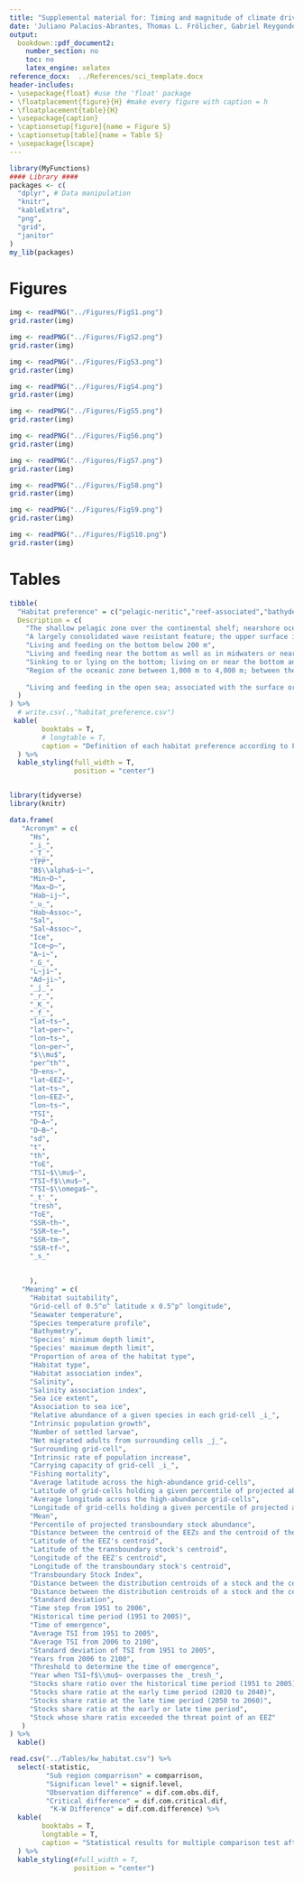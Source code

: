 ```yaml
---
title: "Supplemental material for: Timing and magnitude of climate driven range shifts in transboundary fish stocks challenge their management"
date: 'Juliano Palacios-Abrantes, Thomas L. Frölicher, Gabriel Reygondeau, U. Rashid Sumaila, Alessandro Tagliabue, Colette C.C. Wabnitz, and William W.L. Cheung'
output: 
  bookdown::pdf_document2:
    number_section: no
    toc: no
    latex_engine: xelatex
reference_docx:  ../References/sci_template.docx
header-includes:
- \usepackage{float} #use the 'float' package
- \floatplacement{figure}{H} #make every figure with caption = h
- \floatplacement{table}{H}
- \usepackage{caption}
- \captionsetup[figure]{name = Figure S}
- \captionsetup[table]{name = Table S}
- \usepackage{lscape}
---
```


```r
library(MyFunctions)
#### Library ####
packages <- c(
  "dplyr", # Data manipulation
  "knitr",
  "kableExtra",
  "png",
  "grid",
  "janitor"
)
my_lib(packages)
```



# Figures

```r

img <- readPNG("../Figures/FigS1.png")
grid.raster(img)

```

\clearpage

```r

img <- readPNG("../Figures/FigS2.png")
grid.raster(img)

```

\clearpage


```r

img <- readPNG("../Figures/FigS3.png")
grid.raster(img)

```

\clearpage

```r

img <- readPNG("../Figures/FigS4.png")
grid.raster(img)

```


\clearpage


```r

img <- readPNG("../Figures/FigS5.png")
grid.raster(img)

```

\clearpage

```r

img <- readPNG("../Figures/FigS6.png")
grid.raster(img)

```

\clearpage




```r

img <- readPNG("../Figures/FigS7.png")
grid.raster(img)

```


\clearpage

```r

img <- readPNG("../Figures/FigS8.png")
grid.raster(img)

```

\clearpage

```r

img <- readPNG("../Figures/FigS9.png")
grid.raster(img)

```

\clearpage

```r

img <- readPNG("../Figures/FigS10.png")
grid.raster(img)

```

\clearpage


# Tables


```r

tibble(
  "Habitat preference" = c("pelagic-neritic","reef-associated","bathydemersal","benthopelagic","demersal","bathypelagic","pelagic-oceanic"),
  Description = c(
    "The shallow pelagic zone over the continental shelf; nearshore ocean ecosystems; i.e., those associated with the coasts because the waters are overlying continental shelves and/or the waters are < 200 m deep in areas of coastal submarine slopes",
    "A largely consolidated wave resistant feature; the upper surface is within 0-20 m of the ocean surface; in the tropics, the upper portion is typically composed mainly of living and non-living remains of coral and coralline algae; rock lying at or near the surface and which may pose a danger to navigation",
    "Living and feeding on the bottom below 200 m",
    "Living and feeding near the bottom as well as in midwaters or near the surface. Feeding on benthic as well as free swimming organisms. Many freshwater fish are opportunistic feeders that forage on the bottom as well as in midwater and near the surface, also pertaining to forms which hover or swim just over the floor of the sea, e.g. Halosauridae, Macrouridae, Moridae, Brotulidae; the depth zone about 100 metres off the bottom at all depths below the edge of the continental shelf",
    "Sinking to or lying on the bottom; living on or near the bottom and feeding on benthic organisms",
    "Region of the oceanic zone between 1,000 m to 4,000 m; between the mesopelagic layer above and the abyssopelagic layer below. Living or feeding in open waters at depths between 1,000 and 4,000 m. In FishBase this term is used to include the depth range from 200 m to the bottom and thus the zones mesopelagic, bathypelagic and abyssopelagic",
    
    "Living and feeding in the open sea; associated with the surface or middle depths of a body of water; free swimming in the seas, oceans or open waters; not in association with the bottom. Many pelagic fish feed on plankton. In FishBase, referring to surface or mid water from 0 to 200 m depth."
  )
) %>% 
  # write.csv(.,"habitat_preference.csv")
 kable(
        booktabs = T,
        # longtable = T,
        caption = "Definition of each habitat preference according to FishBase"
  ) %>%
  kable_styling(full_width = T,
                position = "center")



```

```r
library(tidyverse)
library(knitr)

data.frame(
   "Acronym" = c(
     "Hs",
     "_i_",
     "_T_",
     "TPP",
     "B$\\alpha$~i~",
     "Min~D~",
     "Max~D~",
     "Hab~ij~",
     "_u_",
     "Hab~Assoc~",
     "Sal",
     "Sal~Assoc~",
     "Ice",
     "Ice~p~",
     "A~i~",
     "_G_",
     "L~ji~",
     "Ad~ji~",
     "_j_",
     "_r_",
     "_K_",
     "_f_",
     "lat~ts~",
     "lat~per~",
     "lon~ts~",
     "lon~per~",
     "$\\mu$",
     "per^th^",
     "D~ens~",
     "lat~EEZ~",
     "lat~ts~",
     "lon~EEZ~",
     "lon~ts~",
     "TSI",
     "D~A~",
     "D~B~",
     "sd",
     "t",
     "th",
     "ToE",
     "TSI~$\\mu$~",
     "TSI~f$\\mu$~",
     "TSI~$\\omega$~",
     "_t'_",
     "tresh",
     "ToE",
     "SSR~th~",
     "SSR~te~",
     "SSR~tm~",
     "SSR~tf~",
     "_s_"
     

     ),
   "Meaning" = c(
     "Habitat suitability",
     "Grid-cell of 0.5^o^ latitude x 0.5^p^ longitude",
     "Seawater temperature",
     "Species temperature profile",
     "Bathymetry",
     "Species' minimum depth limit",
     "Species' maximum depth limit",
     "Proportion of area of the habitat type",
     "Habitat type",
     "Habitat association index",
     "Salinity",
     "Salinity association index",
     "Sea ice extent",
     "Association to sea ice",
     "Relative abundance of a given species in each grid-cell _i_",
     "Intrinsic population growth",
     "Number of settled larvae",
     "Net migrated adults from surrounding cells _j_",
     "Surrounding grid-cell",
     "Intrinsic rate of population increase",
     "Carrying capacity of grid-cell _i_",
     "Fishing mortality",
     "Average latitude across the high-abundance grid-cells",
     "Latitude of grid-cells holding a given percentile of projected abundance",
     "Average longitude across the high-abundance grid-cells",
     "Longitude of grid-cells holding a given percentile of projected abundance",
     "Mean",
     "Percentile of projected transboundary stock abundance",
     "Distance between the centroid of the EEZs and the centroid of the transboundary stock",
     "Latitude of the EEZ's centroid",
     "Latitude of the transboundary stock's centroid",
     "Longitude of the EEZ's centroid",
     "Longitude of the transboundary stock's centroid",
     "Transboundary Stock Index",
     "Distance between the distribution centroids of a stock and the centroid of the neighboring EEZs A",
     "Distance between the distribution centroids of a stock and the centroid of the neighboring EEZs B",
     "Standard deviation",
     "Time step from 1951 to 2006",
     "Historical time period (1951 to 2005)",
     "Time of emergence",
     "Average TSI from 1951 to 2005",
     "Average TSI from 2006 to 2100",
     "Standard deviation of TSI from 1951 to 2005",
     "Years from 2006 to 2100",
     "Threshold to determine the time of emergence",
     "Year when TSI~f$\\mu$~ overpasses the _tresh_",
     "Stocks share ratio over the historical time period (1951 to 2005)",
     "Stocks share ratio at the early time period (2020 to 2040)",
     "Stocks share ratio at the late time period (2050 to 2060)",
     "Stocks share ratio at the early or late time period",
     "Stock whose share ratio exceeded the threat point of an EEZ"
   )
) %>% 
  kable()
```


\clearpage

```r

read.csv("../Tables/kw_habitat.csv") %>% 
  select(-statistic,
         "Sub region comparrison" = comparrison,
         "Significan level" = signif.level,
         "Observation difference" = dif.com.obs.dif,
         "Critical difference" = dif.com.critical.dif,
          "K-W Difference" = dif.com.difference) %>% 
  kable(
        booktabs = T,
        longtable = T,
        caption = "Statistical results for multiple comparison test after Kruskal-Wallis on time of emergence across United Nations sub regions"
  ) %>% 
  kable_styling(#full_width = T,
                position = "center")

```

\clearpage

\begin{landscape}

```r

read.csv("../Tables/kw_regional.csv") %>% 
  select(-statistic,
         "habitat association comparrison" = comparrison,
         "Significan level" = signif.level,
         "Observation difference" = dif.com.obs.dif,
         "Critical difference" = dif.com.critical.dif,
          "K-W Difference" = dif.com.difference) %>% 
  kable(
        booktabs = T,
        longtable = T,
        caption = "Statistical results for multiple comparison test after Kruskal-Wallis on time of emergence across United Nations sub regions"
  ) %>% 
  kable_styling(#full_width = T,
                # position = "center",
                latex_options = c("repeat_header")
                )

```

\end{landscape}